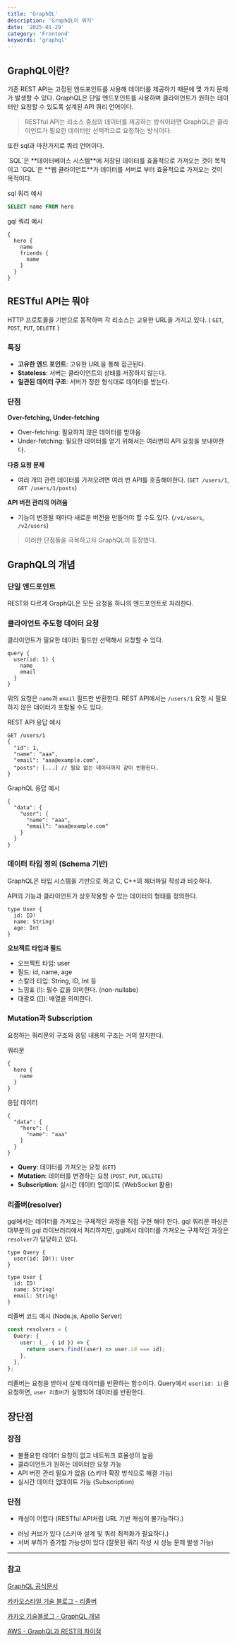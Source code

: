 ```yaml
---
title: 'GraphQL'
description: 'GraphQL이 뭐지'
date: '2025-01-29'
category: 'Frontend'
keywords: 'graphql'
---
```



## GraphQL이란?

기존 REST API는 고정된 엔드포인트를 사용해 데이터를 제공하기 때문에 몇 가지 문제가 발생할 수 있다.
GraphQL은 단일 엔드포인트를 사용하며 클라이언트가 원하는 데이터만 요청할 수 있도록 설계된 API 쿼리 언어이다.

> RESTful API는 리소스 중심의 데이터를 제공하는 방식이라면 GraphQL은 클라이언트가 필요한 데이터만 선택적으로 요청하는 방식이다.

또한 sql과 마찬가지로 쿼리 언어이다.

<Toggle summary="gql(GraphQL)과 spl의 차이">
  `SQL`은 **데이터베이스 시스템**에 저장된 데이터를 효율적으로 가져오는 것이
  목적이고 `GQL`은 **웹 클라이언트**가 데이터를 서버로 부터 효율적으로 가져오는
  것이 목적이다.

sql 쿼리 예시

```sql
SELECT name FROM hero
```

gql 쿼리 예시

```gql
{
  hero {
    name
    friends {
      name
    }
  }
}
```

</Toggle>

## RESTful API는 뭐야

HTTP 프로토콜을 기반으로 동작하며 각 리소스는 고유한 URL을 가지고 있다. ( `GET`, `POST`, `PUT`, `DELETE` )

### 특징

- **고유한 엔드 포인트**: 고유한 URL을 통해 접근된다.
- **Stateless**: 서버는 클라이언트의 상태를 저장하지 않는다.
- **일관된 데이터 구조**: 서버가 정한 형식대로 데이터를 받는다.

### 단점

**Over-fetching, Under-fetching**

- Over-fetching: 필요하지 않은 데이터를 받아옴
- Under-fetching: 필요한 데이터를 얻기 위해서는 여러번의 API 요청을 보내야한다.

**다중 요청 문제**

- 여러 개의 관련 데이터를 가져오려면 여러 번 API를 호출해야한다. (`GET /users/1`, `GET /users/1/posts`)

**API 버전 관리의 어려움**

- 기능이 변경될 때마다 새로운 버전을 만들어야 할 수도 있다. (`/v1/users`, `/v2/users`)

> 이러한 단점들을 극복하고자 GraphQL이 등장했다.

## GraphQL의 개념

### 단일 엔드포인트

REST와 다르게 GraphQL은 모든 요청을 하나의 엔드포인트로 처리한다.

### 클라이언트 주도형 데이터 요청

클라이언트가 필요한 데이터 필드만 선택해서 요청할 수 있다.

```gql
query {
  user(id: 1) {
    name
    email
  }
}
```

위의 요청은 `name`과 `email` 필드만 반환한다. REST API에서는 `/users/1` 요청 시 필요하지 않은 데이터가 포함될 수도 있다.

REST API 응답 예시

```http
GET /users/1
{
  "id": 1,
  "name": "aaa",
  "email": "aaa@example.com",
  "posts": [...] // 필요 없는 데이터까지 같이 반환된다.
}
```

GraphQL 응답 예시

```gql
{
  "data": {
    "user": {
      "name": "aaa",
      "email": "aaa@example.com"
    }
  }
}
```

### 데이터 타입 정의 (Schema 기반)

GraphQL은 타입 시스템을 기반으로 하고
C, C++의 헤더파일 작성과 비슷하다.

API의 기능과 클라이언트가 상호작용할 수 있는 데이터의 형태를 정의한다.

```gql
type User {
  id: ID!
  name: String!
  age: Int
}
```

**오브젝트 타입과 필드**

- 오브젝트 타입: user
- 필드: id, name, age
- 스칼라 타입: String, ID, Int 등
- 느낌표 (!): 필수 값을 의미한다. (non-nullabe)
- 대괄호 ([]): 배열을 의미한다.

### Mutation과 Subscription

<Toggle summary="쿼리 / 뮤테이션">

요청하는 쿼리문의 구조와 응답 내용의 구조는 거의 일치한다.

쿼리문

```gql
{
  hero {
    name
  }
}
```

응답 데이터

```gql
{
  "data": {
    "hero": {
      "name": "aaa"
    }
  }
}
```

</Toggle>

- **Query**: 데이터를 가져오는 요청 (`GET`)
- **Mutation**: 데이터를 변경하는 요청 (`POST`, `PUT`, `DELETE`)
- **Subscription**: 실시간 데이터 업데이트 (WebSocket 활용)

<SpeechBubble text="Tanstack Query의 Query, Mutation 개념과 비슷한 것 같다." />

### 리졸버(resolver)

gql에서는 데이터를 가져오는 구체적인 과정을 직접 구현 해야 한다. gql 쿼리문 파싱은 대부분의 gql 라이브러리에서 처리하지만, gql에서 데이터를 가져오는 구체적인 과정은 `resolver`가 담당하고 있다.

```gql
type Query {
  user(id: ID!): User
}

type User {
  id: ID!
  name: String!
  email: String!
}
```

리졸버 코드 예시 (Node.js, Apollo Server)

```ts
const resolvers = {
  Query: {
    user: (_, { id }) => {
      return users.find((user) => user.id === id);
    },
  },
};
```

리졸버는 요청을 받아서 실제 데이터를 반환하는 함수이다.
Query에서 `user(id: 1)`을 요청하면, `user 리졸버`가 실행되어 데이터를 반환한다.

<SpeechBubble text="리졸버는 필드 요청이 들어온 경우 그 값을 제공하는 역할이고 필드마다 리졸버가 모두 있어야 하는 것 같다." />

## 장단점

### 장점

- 불푤요한 데이터 요청이 없고 네트워크 효율성이 높음
- 클라이언트가 원하는 데이터만 요청 가능
- API 버전 관리 필요가 없음 (스키마 확장 방식으로 해결 가능)
- 실시간 데이터 업데이트 가능 (Subscription)

### 단점

- 캐싱이 어렵다 (RESTful API처럼 URL 기반 캐싱이 불가능하다.)

<SpeechBubble text="REST API에서는 고정된 엔드포인트가 있어서 CDN이나 브라우저 캐싱이 가능하지만 GraphQL은 요청마다 쿼리 내용이 달라질 수 있어 URL 기반 캐싱이 어렵다." />

- 러닝 커브가 있다 (스키마 설계 및 쿼리 최적화가 필요하다.)
- 서버 부하가 증가할 가능성이 있다 (잘못된 쿼리 작성 시 성능 문제 발생 가능)

<hr />

### 참고

[GraphQL 공식문서](https://graphql.org/learn/)

[카카오스타일 기술 블로그 - 리졸버](https://devblog.kakaostyle.com/ko/2022-11-09-1-understanding-graphql-3-understanding-resolver/)

[카카오 기술블로그 - GraphQL 개념](https://tech.kakao.com/posts/364)

[AWS - GraphQL과 REST의 차이점](https://aws.amazon.com/ko/compare/the-difference-between-graphql-and-rest/)
